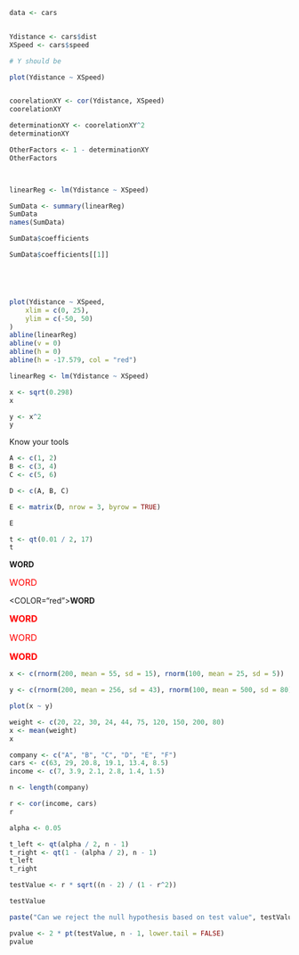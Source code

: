 

```r

data <- cars


Ydistance <- cars$dist
XSpeed <- cars$speed

# Y should be

plot(Ydistance ~ XSpeed)


coorelationXY <- cor(Ydistance, XSpeed)
coorelationXY

determinationXY <- coorelationXY^2
determinationXY

OtherFactors <- 1 - determinationXY
OtherFactors



linearReg <- lm(Ydistance ~ XSpeed)

SumData <- summary(linearReg)
SumData
names(SumData)

SumData$coefficients

SumData$coefficients[[1]]





plot(Ydistance ~ XSpeed,
    xlim = c(0, 25),
    ylim = c(-50, 50)
)
abline(linearReg)
abline(v = 0)
abline(h = 0)
abline(h = -17.579, col = "red")
```


```r
linearReg <- lm(Ydistance ~ XSpeed)
```


```r
x <- sqrt(0.298)
x

y <- x^2
y
```
Know your tools

```r
A <- c(1, 2)
B <- c(3, 4)
C <- c(5, 6)

D <- c(A, B, C)

E <- matrix(D, nrow = 3, byrow = TRUE)

E

t <- qt(0.01 / 2, 17)
t
```

<FONT RED><B>WORD</B></FONT>

<FONT SIZE = 3, color="red"><Bold>WORD</B></FONT>

<COLOR="red"><B>WORD</B></COLOR>

<FONT SIZE = 3, color="red"><B>WORD</B></FONT>

<FONT SIZE = 3, color="red">WORD</FONT>

<FONT SIZE = 3, color="red"><B>WORD</B></FONT>

```r
x <- c(rnorm(200, mean = 55, sd = 15), rnorm(100, mean = 25, sd = 5))

y <- c(rnorm(200, mean = 256, sd = 43), rnorm(100, mean = 500, sd = 80))

plot(x ~ y)

weight <- c(20, 22, 30, 24, 44, 75, 120, 150, 200, 80)
x <- mean(weight)
x
```

```r
company <- c("A", "B", "C", "D", "E", "F")
cars <- c(63, 29, 20.8, 19.1, 13.4, 8.5)
income <- c(7, 3.9, 2.1, 2.8, 1.4, 1.5)

n <- length(company)

r <- cor(income, cars)
r

alpha <- 0.05

t_left <- qt(alpha / 2, n - 1)
t_right <- qt(1 - (alpha / 2), n - 1)
t_left
t_right

testValue <- r * sqrt((n - 2) / (1 - r^2))

testValue

paste("Can we reject the null hypothesis based on test value", testValue > t_right)

pvalue <- 2 * pt(testValue, n - 1, lower.tail = FALSE)
pvalue
```